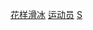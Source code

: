 {{Catnav|頁面分類|人物|各國人物|各国运动员|瑞士運動員}}
{{Catnav|頁面分類|人物|各國人物|瑞士人|瑞士運動員}}
{{Catnav|頁面分類|人物|各職業人物|运动员|花样滑冰运动员}}
{{Catnav|頁面分類|...|各國體育|各国运动员|瑞士運動員}}
{{Commonscat|Figure skaters from Switzerland}}

[[Category:瑞士運動員|花样滑冰]]
[[Category:瑞士花式滑冰‎|运动员]]
[[Category:各國花式滑冰運動員|S]]